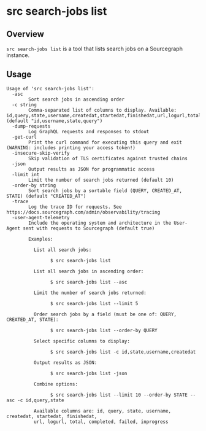 # src search-jobs list

## Overview

`src search-jobs list` is a tool that lists search jobs on a Sourcegraph instance.

## Usage

```
Usage of 'src search-jobs list':
  -asc
        Sort search jobs in ascending order
  -c string
        Comma-separated list of columns to display. Available: id,query,state,username,createdat,startedat,finishedat,url,logurl,total,completed,failed,inprogress (default "id,username,state,query")
  -dump-requests
        Log GraphQL requests and responses to stdout
  -get-curl
        Print the curl command for executing this query and exit (WARNING: includes printing your access token!)
  -insecure-skip-verify
        Skip validation of TLS certificates against trusted chains
  -json
        Output results as JSON for programmatic access
  -limit int
        Limit the number of search jobs returned (default 10)
  -order-by string
        Sort search jobs by a sortable field (QUERY, CREATED_AT, STATE) (default "CREATED_AT")
  -trace
        Log the trace ID for requests. See https://docs.sourcegraph.com/admin/observability/tracing
  -user-agent-telemetry
        Include the operating system and architecture in the User-Agent sent with requests to Sourcegraph (default true)

        Examples:

          List all search jobs:

                $ src search-jobs list

          List all search jobs in ascending order:

                $ src search-jobs list --asc

          Limit the number of search jobs returned:

                $ src search-jobs list --limit 5

          Order search jobs by a field (must be one of: QUERY, CREATED_AT, STATE):

                $ src search-jobs list --order-by QUERY

          Select specific columns to display:

                $ src search-jobs list -c id,state,username,createdat

          Output results as JSON:

                $ src search-jobs list -json

          Combine options:

                $ src search-jobs list --limit 10 --order-by STATE --asc -c id,query,state

          Available columns are: id, query, state, username, createdat, startedat, finishedat,
          url, logurl, total, completed, failed, inprogress
```
